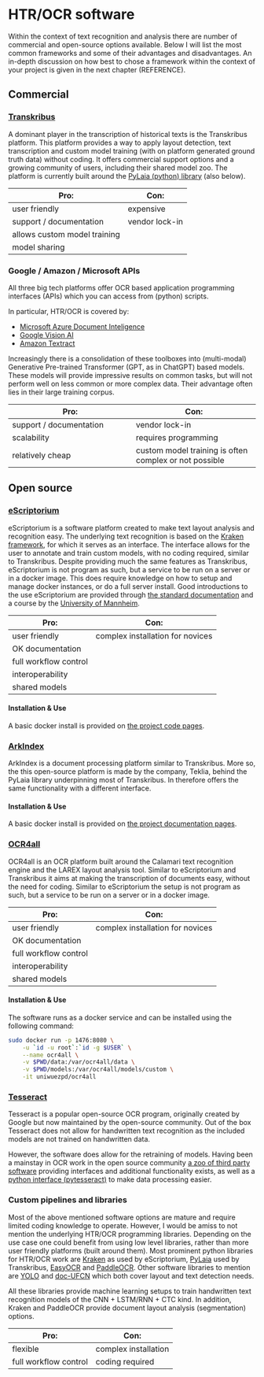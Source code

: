 # HTR/OCR software {#sec-software}

Within the context of text recognition and analysis there are number of commercial and open-source options available. Below I will list the most common frameworks and some of their advantages and disadvantages. An in-depth discussion on how best to chose a framework within the context of your project is given in the next chapter (REFERENCE).

## Commercial

### [Transkribus](https://www.transkribus.org/)

A dominant player in the transcription of historical texts is the Transkribus platform. This platform provides a way to apply layout detection, text transcription and custom model training (with on platform generated ground truth data) without coding. It offers commercial support options and a growing community of users, including their shared model zoo. The platform is currently built around the [PyLaia (python) library](LINK) (also below).

| Pro:      | Con:      |
| ------------- | ------------- |
| user friendly | expensive
| support / documentation | vendor lock-in
| allows custom model training |
| model sharing |

### Google / Amazon / Microsoft APIs

All three big tech platforms offer OCR based application programming interfaces (APIs) which you can access from (python) scripts. 

In particular, HTR/OCR is covered by:

- [Microsoft Azure Document Inteligence](https://learn.microsoft.com/en-us/azure/ai-services/document-intelligence/)
- [Google Vision AI](https://cloud.google.com/vision)
- [Amazon Textract](https://aws.amazon.com/textract/)

Increasingly there is a consolidation of these toolboxes into (multi-modal) Generative Pre-trained Transformer (GPT, as in ChatGPT) based models. These models will provide impressive results on common tasks, but will not perform well on less common or more complex data. Their advantage often lies in their large training corpus.

| Pro:      | Con:      |
| ------------- | ------------- |
| support / documentation | vendor lock-in
| scalability | requires programming
| relatively cheap | custom model training is often complex or not possible

## Open source

### [eScriptorium](https://escriptorium.inria.fr/)

eScriptorium is a software platform created to make text layout analysis and recognition easy. The underlying text recognition is based on the [Kraken framework](https://kraken.re), for which it serves as an interface. The interface allows for the user to annotate and train custom models, with no coding required, similar to Transkribus. Despite providing much the same features as Transkribus, eScriptorium is not program as such, but a service to be run on a server or in a docker image. This does require knowledge on how to setup and manage docker instances, or do a full server install. Good introductions to the use eScriptorium are provided through [the standard documentation](https://escriptorium.readthedocs.io/en/latest/quick-start/) and a course by the [University of Mannheim](https://ub-mannheim.github.io/eScriptorium_Dokumentation/Training-with-eScriptorium-EN.html).

| Pro:      | Con:      |
| ------------- | ------------- |
| user friendly | complex installation for novices
| OK documentation |
| full workflow control |
| interoperability |
| shared models |

#### Installation & Use

A basic docker install is provided on [the project code pages](https://gitlab.com/scripta/escriptorium/-/wikis/docker-install).

### [ArkIndex](https://demo.arkindex.org/)

ArkIndex is a document processing platform similar to Transkribus. More so, the this open-source platform is made by the company, Teklia, behind the PyLaia library underpinning most of Transkribus. In therefore offers the same functionality with a different interface.

#### Installation & Use

A basic docker install is provided on [the project documentation pages](https://doc.arkindex.org/deployment/setup/).

### [OCR4all](https://www.ocr4all.org/)

OCR4all is an OCR platform built around the Calamari text recognition engine and the LAREX layout analysis tool. Similar to eScriptorium and Transkribus it aims at making the transcription of documents easy, without the need for coding. Similar to eScriptorium the setup is not program as such, but a service to be run on a server or in a docker image.

| Pro:      | Con:      |
| ------------- | ------------- |
| user friendly | complex installation for novices
| OK documentation |
| full workflow control |
| interoperability |
| shared models |

#### Installation & Use

The software runs as a docker service and can be installed using the following command:

```bash
sudo docker run -p 1476:8080 \
    -u `id -u root`:`id -g $USER` \
    --name ocr4all \
    -v $PWD/data:/var/ocr4all/data \
    -v $PWD/models:/var/ocr4all/models/custom \
    -it uniwuezpd/ocr4all
```

### [Tesseract](https://tesseract-ocr.github.io/tessdoc/)

Tesseract is a popular open-source OCR program, originally created by Google but now maintained by the open-source community. Out of the box Tesseract does not allow for handwritten text recognition as the included models are not trained on handwritten data. 

However, the software does allow for the retraining of models. Having been a mainstay in OCR work in the open source community [a zoo of third party software](https://tesseract-ocr.github.io/tessdoc/User-Projects-%E2%80%93-3rdParty.html) providing interfaces and additional functionality exists, as well as a [python interface (pytesseract)](https://github.com/madmaze/pytesseract) to make data processing easier.

### Custom pipelines and libraries

Most of the above mentioned software options are mature and require limited coding knowledge to operate. However, I would be amiss to not mention the underlying HTR/OCR programming libraries. Depending on the use case one could benefit from using low level libraries, rather than more user friendly platforms (built around them). Most prominent python libraries for HTR/OCR work are [Kraken](https://kraken.re/main/index.html) as used by eScriptorium, [PyLaia](https://gitlab.teklia.com/atr/pylaia) used by Transkribus, [EasyOCR](https://github.com/JaidedAI/EasyOCR) and [PaddleOCR](https://github.com/PaddlePaddle/PaddleOCR/blob/main/README_en.md). Other software libraries to mention are [YOLO]() and [doc-UFCN](https://pypi.org/project/doc-ufcn/) which both cover layout and text detection needs.

All these libraries provide machine learning setups to train handwritten text recognition models of the CNN + LSTM/RNN + CTC kind. In addition, Kraken and PaddleOCR provide document layout analysis (segmentation) options.

| Pro:      | Con:      |
| ------------- | ------------- |
| flexible | complex installation
| full workflow control | coding required
